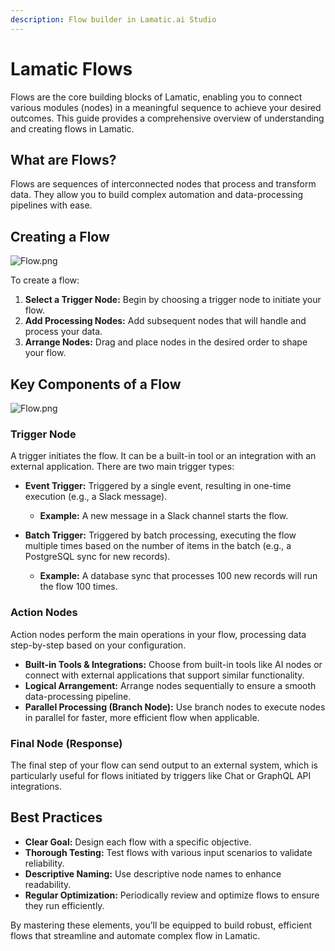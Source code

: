 ```yaml
---
description: Flow builder in Lamatic.ai Studio
---
```


# Lamatic Flows

Flows are the core building blocks of Lamatic, enabling you to connect various modules (nodes) in a meaningful sequence to achieve your desired outcomes. This guide provides a comprehensive overview of understanding and creating flows in Lamatic.

## What are Flows?

Flows are sequences of interconnected nodes that process and transform data. They allow you to build complex automation and data-processing pipelines with ease.

## Creating a Flow

![Flow.png](./flows/img/flow.webp)

To create a flow:

1. **Select a Trigger Node:** Begin by choosing a trigger node to initiate your flow.
2. **Add Processing Nodes:** Add subsequent nodes that will handle and process your data.
3. **Arrange Nodes:** Drag and place nodes in the desired order to shape your flow.

## Key Components of a Flow

![Flow.png](./flows/img/flow-action.webp)

### Trigger Node

A trigger initiates the flow. It can be a built-in tool or an integration with an external application. There are two main trigger types:

- **Event Trigger:** Triggered by a single event, resulting in one-time execution (e.g., a Slack message).
   - **Example:** A new message in a Slack channel starts the flow.

- **Batch Trigger:** Triggered by batch processing, executing the flow multiple times based on the number of items in the batch (e.g., a PostgreSQL sync for new records).
   - **Example:** A database sync that processes 100 new records will run the flow 100 times.

### Action Nodes

Action nodes perform the main operations in your flow, processing data step-by-step based on your configuration.

- **Built-in Tools & Integrations:** Choose from built-in tools like AI nodes or connect with external applications that support similar functionality.
- **Logical Arrangement:** Arrange nodes sequentially to ensure a smooth data-processing pipeline.
- **Parallel Processing (Branch Node):** Use branch nodes to execute nodes in parallel for faster, more efficient flow when applicable.

### Final Node (Response)

The final step of your flow can send output to an external system, which is particularly useful for flows initiated by triggers like Chat or GraphQL API integrations.

## Best Practices

- **Clear Goal:** Design each flow with a specific objective.
- **Thorough Testing:** Test flows with various input scenarios to validate reliability.
- **Descriptive Naming:** Use descriptive node names to enhance readability.
- **Regular Optimization:** Periodically review and optimize flows to ensure they run efficiently.

By mastering these elements, you’ll be equipped to build robust, efficient flows that streamline and automate complex flow in Lamatic.